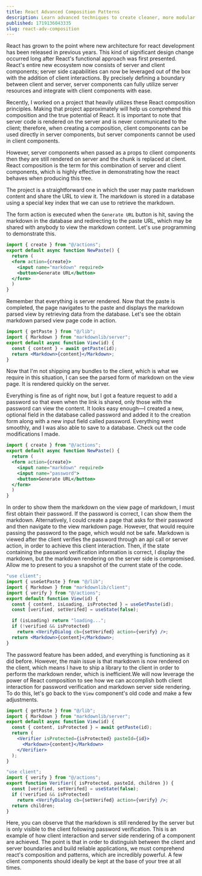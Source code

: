 ```yaml
---
title: React Advanced Composition Patterns
description: Learn advanced techniques to create cleaner, more modular React components. Perfect for experienced developers aiming to enhance their React skills.
published: 1719136043335
slug: react-adv-composition
---
```


React has grown to the point where new architecture for react development has been released in previous years. This kind of significant design change occurred long after React's functional approach was first presented. React's entire new ecosystem now consists of server and client components; server side capabilities can now be leveraged out of the box with the addition of client interactions. By precisely defining a boundary between client and server, server components can fully utilize server resources and integrate with client components with ease.

Recently, I worked on a project that heavily utilizes these React composition principles. Making that project approximately will help us comprehend this composition and the true potential of React. It is important to note that server code is rendered on the server and is never communicated to the client; therefore, when creating a composition, client components can be used directly in server components, but server components cannot be used in client components.

However, server components when passed as a props to client components then they are still rendered on server and the chunk is replaced at client. React composition is the term for this combination of server and client components, which is highly effective in demonstrating how the react behaves when producing this tree.

The project is a straightforward one in which the user may paste markdown content and share the URL to view it. The markdown is stored in a database using a special key index that we can use to retrieve the markdown.

<ThemedImage src="linklob1.png" width={700} height={300} alt="img" />

The form action is executed when the `Generate URL` button is hit, saving the markdown in the database and redirecting to the paste URL, which may be shared with anybody to view the markdown content. Let's use programming to demonstrate this.

```jsx
import { create } from "@/actions";
export default async function NewPaste() {
  return (
  <form action={create}>
    <input name="markdown" required>
    <button>Generate URL</button>
  </form>
  )
}
```

Remember that everything is server rendered. Now that the paste is completed, the page navigates to the paste and displays the markdown parsed view by retrieving data from the database. Let's see the obtain markdown parsed view page code in action.

```jsx
import { getPaste } from "@/lib";
import { Markdown } from "markdownlib/server";
export default async function View(id) {
  const { content } = await getPaste(id);
  return <Markdown>{content}</Markdown>;
}
```

Now that I'm not shipping any bundles to the client, which is what we require in this situation, I can see the parsed form of markdown on the view page. It is rendered quickly on the server.

<ThemedImage src="linklob2.png" width={700} height={300} alt="img" />

Everything is fine as of right now, but I got a feature request to add a password so that even when the link is shared, only those with the password can view the content. It looks easy enough—I created a new, optional field in the database called password and added it to the creation form along with a new input field called password. Everything went smoothly, and I was also able to save to a database. Check out the code modifications I made.

```jsx {6}
import { create } from "@/actions";
export default async function NewPaste() {
  return (
  <form action={create}>
    <input name="markdown" required>
    <input name="password">
    <button>Generate URL</button>
  </form>
  )
}
```

<ThemedImage src="linklob3.png" width={700} height={300} alt="img" />

In order to show them the markdown on the view page of markdown, I must first obtain their password. If the password is correct, I can show them the markdown. Alternatively, I could create a page that asks for their password and then navigate to the view markdown page. However, that would require passing the password to the page, which would not be safe. Markdown is viewed after the client verifies the password through an api call or server action, in order to achieve this client interaction. Then, if the state containing the password verification information is correct, I display the markdown, but the markdown rendering on the server side is compromised. Allow me to present to you a snapshot of the current state of the code.

```jsx
"use client";
import { useGetPaste } from "@/lib";
import { Markdown } from "markdownlib/client";
import { verify } from "@/actions";
export default function View(id) {
  const { content, isLoading, isProtected } = useGetPaste(id);
  const [verified, setVerifed] = useState(false);

  if (isLoading) return "loading...";
  if (!verified && isProtected)
    return <VerifyDialog cb={setVerifed} action={verify} />;
  return <Markdown>{content}</Markdown>;
}
```

The password feature has been added, and everything is functioning as it did before. However, the main issue is that markdown is now rendered on the client, which means I have to ship a library to the client in order to perform the markdown render, which is inefficient.We will now leverage the power of React composition to see how we can accomplish both client interaction for password verification and markdown server side rendering. To do this, let's go back to the `View` component's old code and make a few adjustments.

```jsx
import { getPaste } from "@/lib";
import { Markdown } from "markdownlib/server";
export default async function View(id) {
  const { content, isProtected } = await getPaste(id);
  return (
    <Verifier isProtected={isProtected} pasteId={id}>
      <Markdown>{content}</Markdown>
    </Verifier>
  );
}
```

```jsx
"use client";
import { verify } from "@/actions";
export function Verifier({ isProtected, pasteId, children }) {
  const [verified, setVerifed] = useState(false);
  if (!verified && isProtected)
    return <VerifyDialog cb={setVerifed} action={verify} />;
  return children;
}
```

Here, you can observe that the markdown is still rendered by the server but is only visible to the client following password verification. This is an example of how client interaction and server side rendering of a component are achieved. The point is that in order to distinguish between the client and server boundaries and build reliable applications, we must comprehend react's composition and patterns, which are incredibly powerful. A few client components should ideally be kept at the base of your tree at all times.
